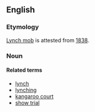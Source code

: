 ==English==
===Etymology===
[[lynch mob|Lynch mob]] is attested from [[w:1838|1838]]. 
===Noun===
====Related terms====
*[[lynch]]
*[[lynching]]
*[[kangaroo court]]
*[[show trial]]